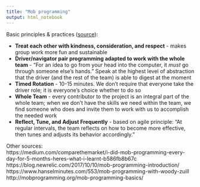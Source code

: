 ```yaml
---
title: "Mob programming"
output: html_notebook
---
```


Basic principles & practices ([source](https://www.agileconnection.com/article/getting-started-mob-programming)): 

- **Treat each other with kindness, consideration, and respect** - makes group work more fun and sustainable
- **Driver/navigator pair programming adapted to work with the whole team** - “For an idea to go from your head into the computer, it _must_ go through someone else’s hands.” Speak at the highest level of abstraction that the driver (and the rest of the team) is able to digest at the moment
- **Timed Rotation** - 10-15 minutes. We don’t require that everyone take the driver role; it is everyone’s choice whether to do so
- **Whole Team** - every contributor to the project is an integral part of the whole team; when we don’t have the skills we need within the team, we find someone who does and invite them to work with us to accomplish the needed work
- **Reflect, Tune, and Adjust Frequently** - based on agile principle: “At regular intervals, the team reflects on how to become more effective, then tunes and adjusts its behavior accordingly.” 

Other sources:  
https://medium.com/comparethemarket/i-did-mob-programming-every-day-for-5-months-heres-what-i-learnt-b586fb8b67c
https://blog.newrelic.com/2017/10/10/mob-programming-introduction/
https://www.hanselminutes.com/553/mob-programming-with-woody-zuill
http://mobprogramming.org/mob-programming-basics/


